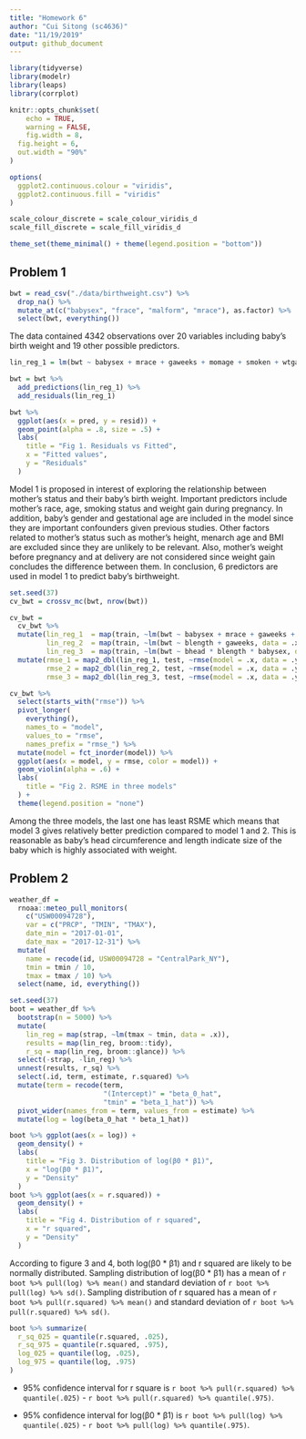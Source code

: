 ```yaml
---
title: "Homework 6"
author: "Cui Sitong (sc4636)"
date: "11/19/2019"
output: github_document
---
```


```r
library(tidyverse)
library(modelr)
library(leaps)
library(corrplot)

knitr::opts_chunk$set(
	echo = TRUE,
	warning = FALSE,
	fig.width = 8, 
  fig.height = 6,
  out.width = "90%"
)

options(
  ggplot2.continuous.colour = "viridis",
  ggplot2.continuous.fill = "viridis"
)

scale_colour_discrete = scale_colour_viridis_d
scale_fill_discrete = scale_fill_viridis_d

theme_set(theme_minimal() + theme(legend.position = "bottom"))
```

## Problem 1

```r
bwt = read_csv("./data/birthweight.csv") %>%
  drop_na() %>% 
  mutate_at(c("babysex", "frace", "malform", "mrace"), as.factor) %>% 
  select(bwt, everything())
```

The data contained 4342 observations over 20 variables including baby's birth weight and 19 other possible predictors.

```r
lin_reg_1 = lm(bwt ~ babysex + mrace + gaweeks + momage + smoken + wtgain, data = bwt)

bwt = bwt %>% 
  add_predictions(lin_reg_1) %>% 
  add_residuals(lin_reg_1)

bwt %>% 
  ggplot(aes(x = pred, y = resid)) +
  geom_point(alpha = .8, size = .5) +
  labs(
    title = "Fig 1. Residuals vs Fitted",
    x = "Fitted values",
    y = "Residuals"
  )
```

Model 1 is proposed in interest of exploring the relationship between mother's status and their baby's birth weight. Important predictors include mother's race, age, smoking status and weight gain during pregnancy. In addition, baby's gender and gestational age are included in the model since they are important confounders given previous studies. Other factors related to mother's status such as mother's height, menarch age and BMI are excluded since they are unlikely to be relevant. Also, mother's weight before pregnancy and at delivery are not considered since weight gain concludes the difference between them. In conclusion, 6 predictors are used in model 1 to predict baby's birthweight.

```r
set.seed(37)
cv_bwt = crossv_mc(bwt, nrow(bwt))

cv_bwt = 
  cv_bwt %>% 
  mutate(lin_reg_1  = map(train, ~lm(bwt ~ babysex + mrace + gaweeks + momage + smoken + wtgain, data = .x)),
         lin_reg_2  = map(train, ~lm(bwt ~ blength + gaweeks, data = .x)),
         lin_reg_3  = map(train, ~lm(bwt ~ bhead * blength * babysex, data = .x))) %>% 
  mutate(rmse_1 = map2_dbl(lin_reg_1, test, ~rmse(model = .x, data = .y)),
         rmse_2 = map2_dbl(lin_reg_2, test, ~rmse(model = .x, data = .y)),
         rmse_3 = map2_dbl(lin_reg_3, test, ~rmse(model = .x, data = .y)))

cv_bwt %>% 
  select(starts_with("rmse")) %>% 
  pivot_longer(
    everything(),
    names_to = "model", 
    values_to = "rmse",
    names_prefix = "rmse_") %>% 
  mutate(model = fct_inorder(model)) %>% 
  ggplot(aes(x = model, y = rmse, color = model)) + 
  geom_violin(alpha = .6) +
  labs(
    title = "Fig 2. RSME in three models"
  ) +
  theme(legend.position = "none")
```

Among the three models, the last one has least RSME which means that model 3 gives relatively better prediction compared to model 1 and 2. This is reasonable as baby's head circumference and length indicate size of the baby which is highly associated with weight.

## Problem 2

```r
weather_df = 
  rnoaa::meteo_pull_monitors(
    c("USW00094728"),
    var = c("PRCP", "TMIN", "TMAX"), 
    date_min = "2017-01-01",
    date_max = "2017-12-31") %>%
  mutate(
    name = recode(id, USW00094728 = "CentralPark_NY"),
    tmin = tmin / 10,
    tmax = tmax / 10) %>%
  select(name, id, everything())
```

```r
set.seed(37)
boot = weather_df %>% 
  bootstrap(n = 5000) %>% 
  mutate(
    lin_reg = map(strap, ~lm(tmax ~ tmin, data = .x)),
    results = map(lin_reg, broom::tidy),
    r_sq = map(lin_reg, broom::glance)) %>% 
  select(-strap, -lin_reg) %>% 
  unnest(results, r_sq) %>% 
  select(.id, term, estimate, r.squared) %>% 
  mutate(term = recode(term, 
                       "(Intercept)" = "beta_0_hat",
                       "tmin" = "beta_1_hat")) %>% 
  pivot_wider(names_from = term, values_from = estimate) %>% 
  mutate(log = log(beta_0_hat * beta_1_hat))

boot %>% ggplot(aes(x = log)) + 
  geom_density() +
  labs(
    title = "Fig 3. Distribution of log(β0 * β1)",
    x = "log(β0 * β1)",
    y = "Density"
  )
boot %>% ggplot(aes(x = r.squared)) + 
  geom_density() +
  labs(
    title = "Fig 4. Distribution of r squared",
    x = "r squared",
    y = "Density"
  )
```

According to figure 3 and 4, both log(β0 * β1) and r squared are likely to be normally distributed. Sampling distribution of log(β0 * β1) has a mean of `r boot %>% pull(log) %>% mean()` and standard deviation of `r boot %>% pull(log) %>% sd()`. Sampling distribution of r squared has a mean of `r boot %>% pull(r.squared) %>% mean()` and standard deviation of `r boot %>% pull(r.squared) %>% sd()`.

```r
boot %>% summarize(
  r_sq_025 = quantile(r.squared, .025),
  r_sq_975 = quantile(r.squared, .975),
  log_025 = quantile(log, .025),
  log_975 = quantile(log, .975)
)
```

* 95% confidence interval for r square is `r boot %>% pull(r.squared) %>% quantile(.025)` - `r boot %>% pull(r.squared) %>% quantile(.975)`.

* 95% confidence interval for log(β0 * β1) is `r boot %>% pull(log) %>% quantile(.025)` - `r boot %>% pull(log) %>% quantile(.975)`.








